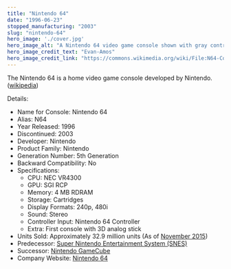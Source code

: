 ```yaml
---
title: "Nintendo 64"
date: "1996-06-23"
stopped_manufacturing: "2003"
slug: "nintendo-64"
hero_image: './cover.jpg'
hero_image_alt: "A Nintendo 64 video game console shown with gray controller."
hero_image_credit_text: "Evan-Amos"
hero_image_credit_link: "https://commons.wikimedia.org/wiki/File:N64-Console-Set.jpg"
---
```


The Nintendo 64 is a home video game console developed by Nintendo. ([wikipedia](https://en.wikipedia.org/wiki/Nintendo_64))

Details:
- Name for Console: Nintendo 64
- Alias: N64
- Year Released: 1996
- Discontinued: 2003
- Developer: Nintendo
- Product Family: Nintendo
- Generation Number: 5th Generation
- Backward Compatibility: No
- Specifications:
	- CPU: NEC VR4300
	- GPU: SGI RCP
	- Memory: 4 MB RDRAM
	- Storage: Cartridges
	- Display Formats: 240p, 480i
	- Sound: Stereo
	- Controller Input: Nintendo 64 Controller
	- Extra: First console with 3D analog stick
- Units Sold: Approximately 32.9 million units (As of [November 2015](https://en.wikipedia.org/wiki/Nintendo_64))
- Predecessor: [Super Nintendo Entertainment System (SNES)](https://en.wikipedia.org/wiki/Super_Nintendo_Entertainment_System)
- Successor: [Nintendo GameCube](../nintendo-gamecube)
- Company Website: [Nintendo 64](https://www.nintendo.co.uk/Hardware/Nintendo-History/Nintendo-64/Nintendo-64-625959.html)
